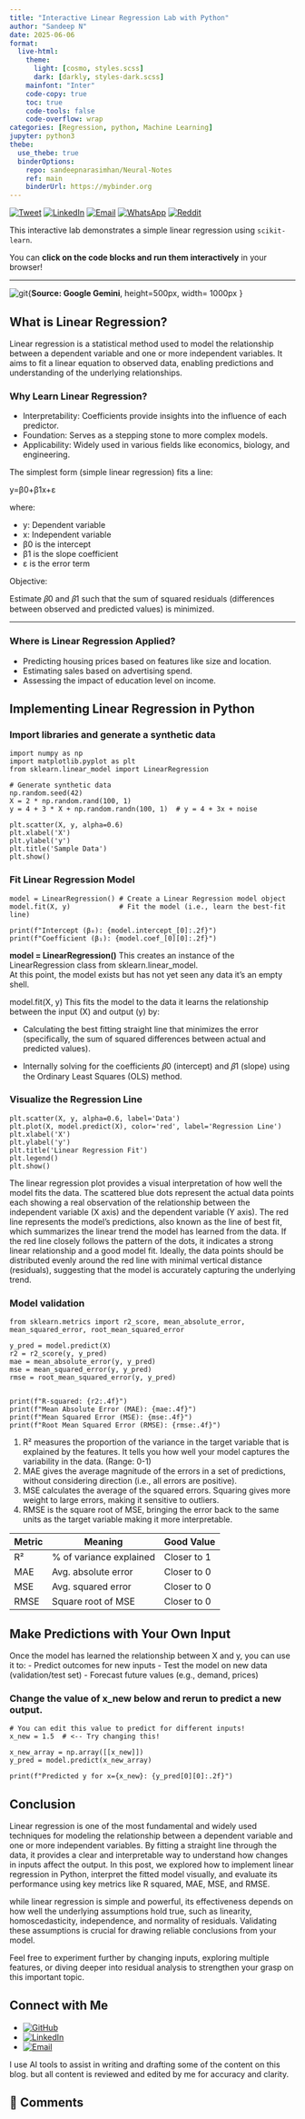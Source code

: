 ```yaml
---
title: "Interactive Linear Regression Lab with Python"
author: "Sandeep N"
date: 2025-06-06
format:
  live-html:
    theme:
      light: [cosmo, styles.scss]
      dark: [darkly, styles-dark.scss]
    mainfont: "Inter"
    code-copy: true
    toc: true
    code-tools: false
    code-overflow: wrap
categories: [Regression, python, Machine Learning]
jupyter: python3
thebe:
  use_thebe: true
  binderOptions:
    repo: sandeepnarasimhan/Neural-Notes
    ref: main
    binderUrl: https://mybinder.org
---
```

[![Tweet](https://img.shields.io/badge/Tweet-Share_on_Twitter-1DA1F2?logo=twitter)](https://twitter.com/intent/tweet?text=Check%20out%20this%20post!&url=https%3A%2F%2Fsandeepnarasimhan.github.io%2FNeural-Notes%2Fposts%2FVenvs.html)
[![LinkedIn](https://img.shields.io/badge/Share-LinkedIn-blue?logo=linkedin)](https://www.linkedin.com/sharing/share-offsite/?url=https%3A%2F%2Fsandeepnarasimhan.github.io%2FNeural-Notes%2Fposts%2FVenvs.html)
[![Email](https://img.shields.io/badge/Email-Share_via_Email-red?logo=gmail)](mailto:?subject=Interesting%20Post&body=Check%20out%20this%20blog%20post%3A%20https%3A%2F%2Fsandeepnarasimhan.github.io%2FNeural-Notes%2Fposts%2FVenvs.html)
[![WhatsApp](https://img.shields.io/badge/WhatsApp-Share-25D366?logo=whatsapp&logoColor=white)](https://api.whatsapp.com/send?text=Check%20out%20this%20blog%20post%3A%20https%3A%2F%2Fsandeepnarasimhan.github.io%2FNeural-Notes%2Fposts%2FVenvs.html)
[![Reddit](https://img.shields.io/badge/Reddit-Share-orange?logo=reddit)](https://www.reddit.com/submit?url=https%3A%2F%2Fsandeepnarasimhan.github.io%2FNeural-Notes%2Fposts%2FVenvs.html&title=Virtual%20Environments)



This interactive lab demonstrates a simple linear regression using `scikit-learn`.

You can **click on the code blocks and run them interactively** in your browser!

---

![git](images/SLR.png){**Source: Google Gemini**, height=500px, width= 1000px }

## What is Linear Regression?

Linear regression is a statistical method used to model the relationship between a dependent variable and one or more independent variables. It aims to fit a linear equation to observed data, enabling predictions and understanding of the underlying relationships.

### Why Learn Linear Regression?
- Interpretability: Coefficients provide insights into the influence of each predictor.
- Foundation: Serves as a stepping stone to more complex models.
- Applicability: Widely used in various fields like economics, biology, and engineering.

The simplest form (simple linear regression) fits a line:

y=β0+β1x+ε

where:  

- y: Dependent variable
- x: Independent variable
- β0 is the intercept
- β1 is the slope coefficient
- ε is the error term

Objective:

Estimate 𝛽0 and 𝛽1 such that the sum of squared residuals (differences between observed and predicted values) is minimized.

---

### Where is Linear Regression Applied?
- Predicting housing prices based on features like size and location.
- Estimating sales based on advertising spend.
- Assessing the impact of education level on income.

## Implementing Linear Regression in Python

### Import libraries and generate a synthetic data
```pyodide
import numpy as np
import matplotlib.pyplot as plt
from sklearn.linear_model import LinearRegression

# Generate synthetic data
np.random.seed(42)
X = 2 * np.random.rand(100, 1)
y = 4 + 3 * X + np.random.randn(100, 1)  # y = 4 + 3x + noise

plt.scatter(X, y, alpha=0.6)
plt.xlabel('X')
plt.ylabel('y')
plt.title('Sample Data')
plt.show()
```

### Fit Linear Regression Model
```pyodide
model = LinearRegression() # Create a Linear Regression model object
model.fit(X, y)            # Fit the model (i.e., learn the best-fit line)

print(f"Intercept (β₀): {model.intercept_[0]:.2f}")
print(f"Coefficient (β₁): {model.coef_[0][0]:.2f}")
```

**model = LinearRegression()**
This creates an instance of the LinearRegression class from sklearn.linear_model.  
At this point, the model exists but has not yet seen any data it's an empty shell.  
  
model.fit(X, y)
This fits the model to the data it learns the relationship between the input (X) and output (y) by:

- Calculating the best fitting straight line that minimizes the error (specifically, the sum of squared differences between actual and predicted values).

- Internally solving for the coefficients 𝛽0 (intercept) and 𝛽1 (slope) using the Ordinary Least Squares (OLS) method.

### Visualize the Regression Line
```pyodide
plt.scatter(X, y, alpha=0.6, label='Data')
plt.plot(X, model.predict(X), color='red', label='Regression Line')
plt.xlabel('X')
plt.ylabel('y')
plt.title('Linear Regression Fit')
plt.legend()
plt.show()
```

The linear regression plot provides a visual interpretation of how well the model fits the data. The scattered blue dots represent the actual data points each showing a real observation of the relationship between the independent variable (X axis) and the dependent variable (Y axis). The red line represents the model’s predictions, also known as the line of best fit, which summarizes the linear trend the model has learned from the data. If the red line closely follows the pattern of the dots, it indicates a strong linear relationship and a good model fit. Ideally, the data points should be distributed evenly around the red line with minimal vertical distance (residuals), suggesting that the model is accurately capturing the underlying trend.

### Model validation
```pyodide
from sklearn.metrics import r2_score, mean_absolute_error, mean_squared_error, root_mean_squared_error

y_pred = model.predict(X)
r2 = r2_score(y, y_pred)
mae = mean_absolute_error(y, y_pred)
mse = mean_squared_error(y, y_pred)
rmse = root_mean_squared_error(y, y_pred)


print(f"R-squared: {r2:.4f}")
print(f"Mean Absolute Error (MAE): {mae:.4f}")
print(f"Mean Squared Error (MSE): {mse:.4f}")
print(f"Root Mean Squared Error (RMSE): {rmse:.4f}")
```


1. R² measures the proportion of the variance in the target variable that is explained by the features. It tells you how well your model captures the variability in the data. (Range: 0-1) 
2. MAE gives the average magnitude of the errors in a set of predictions, without considering direction (i.e., all errors are positive).
3. MSE calculates the average of the squared errors. Squaring gives more weight to large errors, making it sensitive to outliers.
4. RMSE is the square root of MSE, bringing the error back to the same units as the target variable making it more interpretable.


| Metric | Meaning                    | Good Value     |
|--------|----------------------------|----------------|
| R²     | % of variance explained    | Closer to 1    |
| MAE    | Avg. absolute error        | Closer to 0    |
| MSE    | Avg. squared error         | Closer to 0    |
| RMSE   | Square root of MSE         | Closer to 0    |


## Make Predictions with Your Own Input

Once the model has learned the relationship between X and y, you can use it to:
- Predict outcomes for new inputs
- Test the model on new data (validation/test set)
- Forecast future values (e.g., demand, prices)

### Change the value of x_new below and rerun to predict a new output.
```pyodide
# You can edit this value to predict for different inputs!
x_new = 1.5  # <-- Try changing this!

x_new_array = np.array([[x_new]])
y_pred = model.predict(x_new_array)

print(f"Predicted y for x={x_new}: {y_pred[0][0]:.2f}")
```


## Conclusion
Linear regression is one of the most fundamental and widely used techniques for modeling the relationship between a dependent variable and one or more independent variables. By fitting a straight line through the data, it provides a clear and interpretable way to understand how changes in inputs affect the output. In this post, we explored how to implement linear regression in Python, interpret the fitted model visually, and evaluate its performance using key metrics like R squared, MAE, MSE, and RMSE.  

while linear regression is simple and powerful, its effectiveness depends on how well the underlying assumptions hold true, such as linearity, homoscedasticity, independence, and normality of residuals. Validating these assumptions is crucial for drawing reliable conclusions from your model.

Feel free to experiment further by changing inputs, exploring multiple features, or diving deeper into residual analysis to strengthen your grasp on this important topic.


## Connect with Me

- [![GitHub](https://img.shields.io/badge/GitHub-@SandeepNarasimhan-black?logo=github)](https://github.com/SandeepNarasimhan)  
- [![LinkedIn](https://img.shields.io/badge/LinkedIn-Sandeep%20Narasimhan-blue?logo=linkedin)](https://www.linkedin.com/in/sandeep-narasimhan-45769295)  
- [![Email](https://img.shields.io/badge/Email-sandeepsanpande@gmail.com-red?logo=gmail)](mailto:sandeepsanpande@gmail.com)

::: {.callout-caution title="Desclaimer"}
I use AI tools to assist in writing and drafting some of the content on this blog. but all content is reviewed and edited by me for accuracy and clarity.
:::

## 💬 Comments

<div id="utterances-thread"></div>
<script src="https://utteranc.es/client.js"
        repo="SandeepNarasimhan/Neural-Notes"
        issue-term="pathname"
        label="💬 comment"
        theme="github-light"
        crossorigin="anonymous"
        async>
</script>